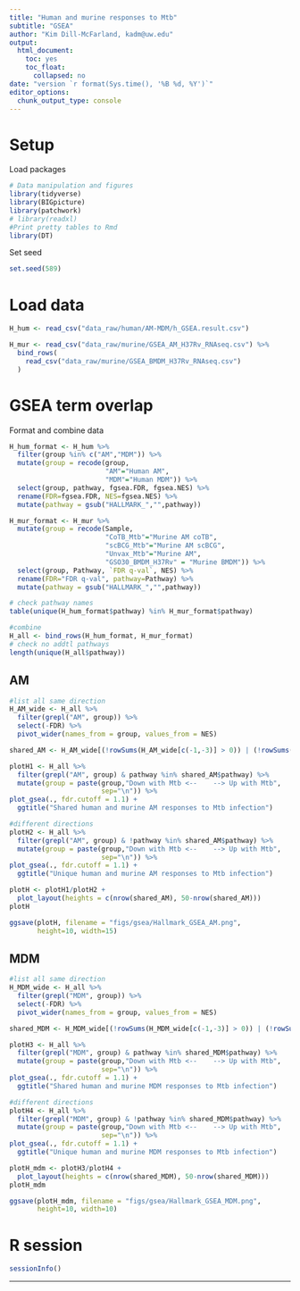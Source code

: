 ```yaml
---
title: "Human and murine responses to Mtb"
subtitle: "GSEA"
author: "Kim Dill-McFarland, kadm@uw.edu"
output:
  html_document:
    toc: yes
    toc_float:
      collapsed: no
date: "version `r format(Sys.time(), '%B %d, %Y')`"
editor_options: 
  chunk_output_type: console
---
```

# Setup
Load packages

```r
# Data manipulation and figures
library(tidyverse)
library(BIGpicture)
library(patchwork)
# library(readxl)
#Print pretty tables to Rmd
library(DT)
```

Set seed

```r
set.seed(589)
```

# Load data

```r
H_hum <- read_csv("data_raw/human/AM-MDM/h_GSEA.result.csv") 

H_mur <- read_csv("data_raw/murine/GSEA_AM_H37Rv_RNAseq.csv") %>% 
  bind_rows(
    read_csv("data_raw/murine/GSEA_BMDM_H37Rv_RNAseq.csv")
  )
```

# GSEA term overlap

Format and combine data

```r
H_hum_format <- H_hum %>% 
  filter(group %in% c("AM","MDM")) %>% 
  mutate(group = recode(group,
                        "AM"="Human AM",
                        "MDM"="Human MDM")) %>% 
  select(group, pathway, fgsea.FDR, fgsea.NES) %>% 
  rename(FDR=fgsea.FDR, NES=fgsea.NES) %>% 
  mutate(pathway = gsub("HALLMARK_","",pathway))

H_mur_format <- H_mur %>% 
  mutate(group = recode(Sample,
                        "CoTB_Mtb"="Murine AM coTB",
                        "scBCG_Mtb"="Murine AM scBCG",
                        "Unvax_Mtb"="Murine AM",
                        "GSO30_BMDM_H37Rv" = "Murine BMDM")) %>% 
  select(group, Pathway, `FDR q-val`, NES) %>%
  rename(FDR="FDR q-val", pathway=Pathway) %>% 
  mutate(pathway = gsub("HALLMARK_","",pathway))

# check pathway names
table(unique(H_hum_format$pathway) %in% H_mur_format$pathway)

#combine
H_all <- bind_rows(H_hum_format, H_mur_format)
# check no addtl pathways
length(unique(H_all$pathway))
```

## AM

```r
#list all same direction 
H_AM_wide <- H_all %>% 
  filter(grepl("AM", group)) %>% 
  select(-FDR) %>% 
  pivot_wider(names_from = group, values_from = NES)

shared_AM <- H_AM_wide[(!rowSums(H_AM_wide[c(-1,-3)] > 0)) | (!rowSums(H_AM_wide[-1] < 0)), ]

plotH1 <- H_all %>% 
  filter(grepl("AM", group) & pathway %in% shared_AM$pathway) %>% 
  mutate(group = paste(group,"Down with Mtb <--    --> Up with Mtb", 
                       sep="\n")) %>% 
plot_gsea(., fdr.cutoff = 1.1) +
  ggtitle("Shared human and murine AM responses to Mtb infection")
```

```r
#different directions
plotH2 <- H_all %>% 
  filter(grepl("AM", group) & !pathway %in% shared_AM$pathway) %>% 
  mutate(group = paste(group,"Down with Mtb <--    --> Up with Mtb", 
                       sep="\n")) %>% 
plot_gsea(., fdr.cutoff = 1.1) +
  ggtitle("Unique human and murine AM responses to Mtb infection")
```

```r
plotH <- plotH1/plotH2 +
  plot_layout(heights = c(nrow(shared_AM), 50-nrow(shared_AM)))
plotH

ggsave(plotH, filename = "figs/gsea/Hallmark_GSEA_AM.png", 
       height=10, width=15)
```

## MDM

```r
#list all same direction 
H_MDM_wide <- H_all %>% 
  filter(grepl("MDM", group)) %>% 
  select(-FDR) %>% 
  pivot_wider(names_from = group, values_from = NES)

shared_MDM <- H_MDM_wide[(!rowSums(H_MDM_wide[c(-1,-3)] > 0)) | (!rowSums(H_MDM_wide[-1] < 0)), ]

plotH3 <- H_all %>% 
  filter(grepl("MDM", group) & pathway %in% shared_MDM$pathway) %>% 
  mutate(group = paste(group,"Down with Mtb <--    --> Up with Mtb", 
                       sep="\n")) %>% 
plot_gsea(., fdr.cutoff = 1.1) +
  ggtitle("Shared human and murine MDM responses to Mtb infection")
```

```r
#different directions
plotH4 <- H_all %>% 
  filter(grepl("MDM", group) & !pathway %in% shared_MDM$pathway) %>% 
  mutate(group = paste(group,"Down with Mtb <--    --> Up with Mtb", 
                       sep="\n")) %>% 
plot_gsea(., fdr.cutoff = 1.1) +
  ggtitle("Unique human and murine MDM responses to Mtb infection")
```

```r
plotH_mdm <- plotH3/plotH4 +
  plot_layout(heights = c(nrow(shared_MDM), 50-nrow(shared_MDM)))
plotH_mdm

ggsave(plotH_mdm, filename = "figs/gsea/Hallmark_GSEA_MDM.png", 
       height=10, width=10)
```

# R session

```r
sessionInfo()
```

***
